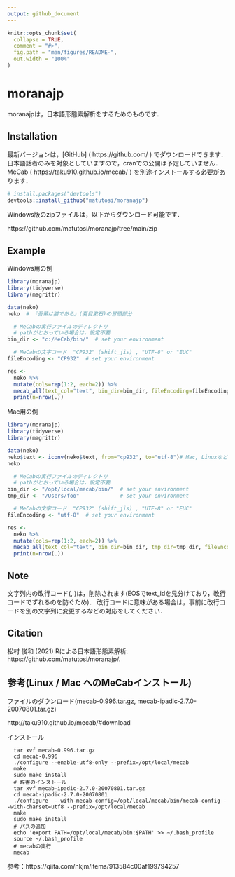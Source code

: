```yaml
---
output: github_document
---
```


```r
knitr::opts_chunk$set(
  collapse = TRUE,
  comment = "#>",
  fig.path = "man/figures/README-",
  out.width = "100%"
)
```

# moranajp

moranajpは，日本語形態素解析をするためのものです．

## Installation


最新バージョンは，[GitHub] ( https://github.com/ ) でダウンロードできます．
日本語話者のみを対象としていますので，cranでの公開は予定していません．
MeCab ( https://taku910.github.io/mecab/ ) を別途インストールする必要があります．

``` r
# install.packages("devtools")
devtools::install_github("matutosi/moranajp")
```

Windows版のzipファイルは，以下からダウンロード可能です．

https://github.com/matutosi/moranajp/tree/main/zip


## Example

Windows用の例

``` r
library(moranajp)
library(tidyverse)
library(magrittr)

data(neko)
neko  # 『吾輩は猫である』(夏目漱石)の冒頭部分

  # MeCabの実行ファイルのディレクトリ
  # pathがとおっている場合は，設定不要
bin_dir <- "c:/MeCab/bin/"  # set your environment

  # MeCabの文字コード  "CP932" (shift_jis) , "UTF-8" or "EUC"
fileEncoding <- "CP932"  # set your environment

res <- 
  neko %>%
  mutate(cols=rep(1:2, each=2)) %>%
  mecab_all(text_col="text", bin_dir=bin_dir, fileEncoding=fileEncoding) %>%
  print(n=nrow(.))
```


Mac用の例

``` r
library(moranajp)
library(tidyverse)
library(magrittr)

data(neko)
neko$text <- iconv(neko$text, from="cp932", to="utf-8")# Mac, LinuxなどUTF-8の場合
neko

  # MeCabの実行ファイルのディレクトリ
  # pathがとおっている場合は，設定不要
bin_dir <- "/opt/local/mecab/bin/"  # set your environment
tmp_dir <- "/Users/foo"             # set your environment

  # MeCabの文字コード  "CP932" (shift_jis) , "UTF-8" or "EUC"
fileEncoding <- "utf-8"  # set your environment

res <- 
  neko %>%
  mutate(cols=rep(1:2, each=2)) %>%
  mecab_all(text_col="text", bin_dir=bin_dir, tmp_dir=tmp_dir, fileEncoding=fileEncoding) %>%
  print(n=nrow(.))
```


## Note

文字列内の改行コード(\r\n, \n)は，削除されます(EOSでtext_idを見分けており，改行コードでずれるのを防ぐため)．
改行コードに意味がある場合は，事前に改行コードを別の文字列に変更するなどの対応をしてください．

## Citation

松村 俊和 (2021) Rによる日本語形態素解析. https://github.com/matutosi/moranajp/.

## 参考(Linux / Mac へのMeCabインストール)

ファイルのダウンロード(mecab-0.996.tar.gz, mecab-ipadic-2.7.0-20070801.tar.gz)

http://taku910.github.io/mecab/#download

インストール
```
  tar xvf mecab-0.996.tar.gz
  cd mecab-0.996
  ./configure --enable-utf8-only --prefix=/opt/local/mecab
  make
  sudo make install
  # 辞書のインストール
  tar xvf mecab-ipadic-2.7.0-20070801.tar.gz
  cd mecab-ipadic-2.7.0-20070801
  ./configure  --with-mecab-config=/opt/local/mecab/bin/mecab-config --with-charset=utf8 --prefix=/opt/local/mecab
  make
  sudo make install
  # パスの追加
  echo 'export PATH=/opt/local/mecab/bin:$PATH' >> ~/.bash_profile
  source ~/.bash_profile
  # mecabの実行
  mecab
```

参考：https://qiita.com/nkjm/items/913584c00af199794257
